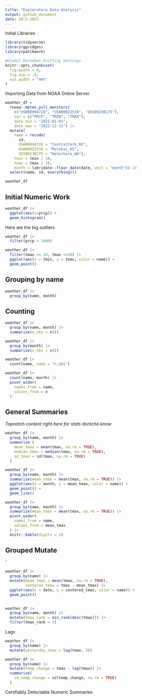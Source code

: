 ```yaml
---
title: "Exploratory Data Analysis"
output: github_document
date: 10-5-2023
---
```


Initial Libraries
```r
library(tidyverse)
library(ggridges)
library(patchwork)

#Global Markdown Knitting Settings
knitr::opts_chunk$set(
  fig.width = 6,
  fig.asp = .6,
  out.width = "90%"
)
```

Importing Data from NOAA Online Server

```r
weather_df = 
  rnoaa::meteo_pull_monitors(
    c("USW00094728", "USW00022534", "USS0023B17S"),
    var = c("PRCP", "TMIN", "TMAX"), 
    date_min = "2021-01-01",
    date_max = "2022-12-31") |>
  mutate(
    name = recode(
      id, 
      USW00094728 = "CentralPark_NY", 
      USW00022534 = "Molokai_HI",
      USS0023B17S = "Waterhole_WA"),
    tmin = tmin / 10,
    tmax = tmax / 10,
    month = lubridate::floor_date(date, unit = "month")) |>
  select(name, id, everything())

weather_df
```

## Initial Numeric Work

```r

weather_df |> 
  ggplot(aes(x=prcp)) + 
  geom_histogram()
```

Here are the big outliers
```r
weather_df |> 
  filter(prcp > 1000)
```

```r
weather_df |> 
  filter(tmax >= 20, tmax <=30) |> 
  ggplot(aes(x = tmin, y = tmax, color = name)) + 
  geom_point()

```

## Grouping by name
```r
weather_df |> 
  group_by(name, month)
```

## Counting

```r
weather_df |> 
  group_by(name, month) |> 
  summarize(n_obs = n())

weather_df |> 
  group_by(month) |> 
  summarize(n_obs = n())
```

```r
weather_df |> 
  count(name, name = "n_obs")
```

```r
weather_df |> 
  count(name, month) |> 
  pivot_wider(
    names_from = name, 
    values_from = n
  )

```

## General Summaries
*Topnotch content right here for stats dontcha know*

```r
weather_df |> 
  group_by(name, month) |> 
  summarize (
    mean_tmax = mean(tmax, na.rm = TRUE),
    median_tmax = median(tmax, na.rm = TRUE),
    sd_tmax = sd(tmax, na.rm = TRUE)
  )
```

```r
weather_df |> 
  group_by(name, month) |> 
  summarize(mean_tmax = mean(tmax, na.rm = TRUE)) |> 
  ggplot(aes(x = month, y = mean_tmax, color = name)) +
  geom_point() +
  geom_line()
```

```r
weather_df |> 
  group_by(name, month) |> 
  summarize(mean_tmax = mean(tmax, na.rm = TRUE)) |> 
  pivot_wider(
    names_from = name, 
    values_from = mean_tmax
  ) |> 
  knitr::kable(digits = 2)
```

## Grouped Mutate

ˆ
```r
weather_df |> 
  group_by(name) |> 
  mutate(mean_tmax = mean(tmax, na.rm = TRUE),
         centered_tmax = tmax - mean_tmax) |> 
  ggplot(aes(x = date, y = centered_tmax, color = name)) + 
  geom_point()
  
```

```r
weather_df |> 
  group_by(name, month) |> 
  mutate(tmax_rank = min_rank(desc(tmax))) |> 
  filter(tmax_rank < 2)
```

Lags

```r
weather_df |> 
  group_by(name) |> 
  mutate(yesterday_tmax = lag(tmax, 3))
```

```r
weather_df |> 
  group_by(name) |> 
  mutate(temp_change = tmax - lag(tmax)) |> 
  summarize(
    sd_temp_change = sd(temp_change, na.rm = TRUE)
  )
```

Certifiably Delectable Numeric Summaries

